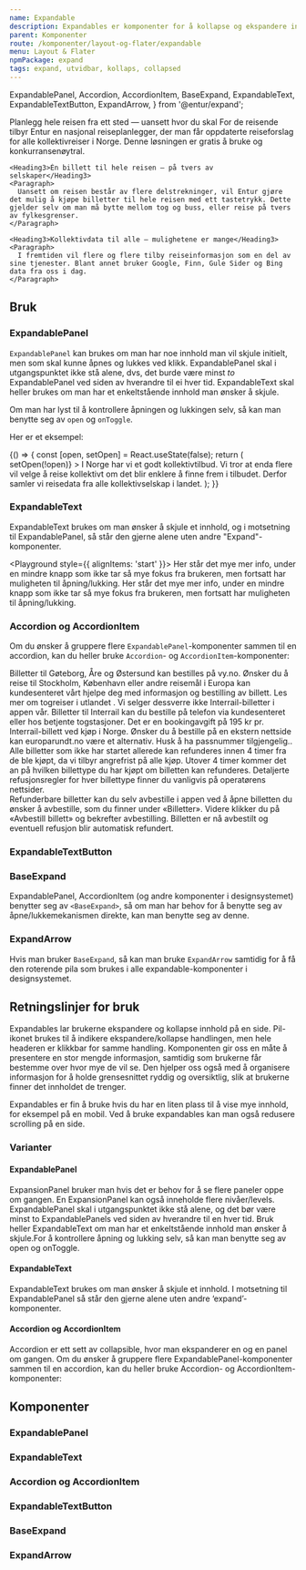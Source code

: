 ```yaml
---
name: Expandable
description: Expandables er komponenter for å kollapse og ekspandere innhold.
parent: Komponenter
route: /komponenter/layout-og-flater/expandable
menu: Layout & Flater
npmPackage: expand
tags: expand, utvidbar, kollaps, collapsed
---
```


  ExpandablePanel,
  Accordion,
  AccordionItem,
  BaseExpand,
  ExpandableText,
  ExpandableTextButton,
  ExpandArrow,
} from '@entur/expand';


<PageHeader />

<Playground>
  <ExpandablePanel title="Kollektivreisende">
    <Heading3>
      Planlegg hele reisen fra ett sted — uansett hvor du skal
    </Heading3>
    <Paragraph>
      For de reisende tilbyr Entur en nasjonal reiseplanlegger, der man får oppdaterte reiseforslag for alle kollektivreiser i Norge. Denne løsningen er gratis å bruke og konkurransenøytral.
    </Paragraph>

    <Heading3>Én billett til hele reisen — på tvers av selskaper</Heading3>
    <Paragraph>
      Uansett om reisen består av flere delstrekninger, vil Entur gjøre det mulig å kjøpe billetter til hele reisen med ett tastetrykk. Dette gjelder selv om man må bytte mellom tog og buss, eller reise på tvers av fylkesgrenser.
    </Paragraph>

    <Heading3>Kollektivdata til alle — mulighetene er mange</Heading3>
    <Paragraph>
      I fremtiden vil flere og flere tilby reiseinformasjon som en del av sine tjenester. Blant annet bruker Google, Finn, Gule Sider og Bing data fra oss i dag.
    </Paragraph>

  </ExpandablePanel>
</Playground>

## Bruk

### ExpandablePanel

<ImportStatement imports="ExpandablePanel" />

`ExpandablePanel` kan brukes om man har noe innhold man vil skjule initielt, men som skal kunne åpnes og lukkes ved klikk.
ExpandablePanel skal i utgangspunktet ikke stå alene, dvs, det burde være minst _to_ ExpandablePanel ved siden av hverandre til ei hver tid.
ExpandableText skal heller brukes om man har et enkeltstående innhold man ønsker å skjule.

Om man har lyst til å kontrollere åpningen og lukkingen selv, så kan man benytte seg av `open` og `onToggle`.

Her er et eksempel:

<Playground>
  {() => {
    const [open, setOpen] = React.useState(false);
    return (
      <ExpandablePanel
        title="Om Entur"
        open={open}
        onToggle={() => setOpen(!open)}
      >
        I Norge har vi et godt kollektivtilbud. Vi tror at enda flere vil velge
        å reise kollektivt om det blir enklere å finne frem i tilbudet. Derfor
        samler vi reisedata fra alle kollektivselskap i landet.
      </ExpandablePanel>
    );
  }}
</Playground>

### ExpandableText

ExpandableText brukes om man ønsker å skjule et innhold, og i motsetning til ExpandablePanel, så står den gjerne alene uten andre "Expand"-komponenter.

<Playground style={{ alignItems: 'start' }}>
  <ExpandableText title="Se mer info">
    Her står det mye mer info, under en mindre knapp som ikke tar så mye fokus
    fra brukeren, men fortsatt har muligheten til åpning/lukking. Her står det
    mye mer info, under en mindre knapp som ikke tar så mye fokus fra brukeren,
    men fortsatt har muligheten til åpning/lukking.
  </ExpandableText>
</Playground>

### Accordion og AccordionItem

<ImportStatement imports="Accordion, AccordionItem" />

Om du ønsker å gruppere flere `ExpandablePanel`-komponenter sammen til en accordion, kan du heller bruke `Accordion`- og `AccordionItem`-komponenter:

<Playground>
  <Accordion>
    <AccordionItem title="Kan jeg kjøpe billetter i Norden?" defaultOpen>
      Billetter til Gøteborg, Åre og Østersund kan bestilles på vy.no. Ønsker du
      å reise til Stockholm, København eller andre reisemål i Europa kan
      kundesenteret vårt hjelpe deg med informasjon og bestilling av billett.
      Les mer om togreiser i utlandet .
    </AccordionItem>
    <AccordionItem title="Kan jeg kjøpe Interrail-billett i app?">
      Vi selger dessverre ikke Interrail-billetter i appen vår. Billetter til
      Interrail kan du bestille på telefon via kundesenteret eller hos betjente
      togstasjoner. Det er en bookingavgift på 195 kr pr. Interrail-billett ved
      kjøp i Norge. Ønsker du å bestille på en ekstern nettside kan
      europarundt.no være et alternativ. Husk å ha passnummer tilgjengelig..
    </AccordionItem>
    <AccordionItem title="Hvordan kan jeg refundere billetter?">
      Alle billetter som ikke har startet allerede kan refunderes innen 4 timer
      fra de ble kjøpt, da vi tilbyr angrefrist på alle kjøp. Utover 4 timer
      kommer det an på hvilken billettype du har kjøpt om billetten kan
      refunderes. Detaljerte refusjonsregler for hver billettype finner du
      vanligvis på operatørens nettsider.
      <br />
      Refunderbare billetter kan du selv avbestille i appen ved å åpne billetten
      du ønsker å avbestille, som du finner under «Billetter». Videre klikker du
      på «Avbestill billett» og bekrefter avbestilling. Billetten er nå
      avbestilt og eventuell refusjon blir automatisk refundert.
    </AccordionItem>
  </Accordion>
</Playground>

### ExpandableTextButton

<ImportStatement imports="ExpandableTextButton" />

### BaseExpand

<ImportStatement imports="BaseExpand" />

ExpandablePanel, AccordionItem (og andre komponenter i designsystemet) benytter seg av `<BaseExpand>`, så om man har behov for å benytte seg av åpne/lukkemekanismen direkte, kan man benytte seg av denne.

### ExpandArrow

<ImportStatement imports="ExpandArrow" />

Hvis man bruker `BaseExpand`, så kan man bruke `ExpandArrow` samtidig for å få den roterende pila som brukes i alle expandable-komponenter i designsystemet.

## Retningslinjer for bruk

Expandables lar brukerne ekspandere og kollapse innhold på en side. Pil-ikonet brukes til å indikere ekspandere/kollapse handlingen,
men hele headeren er klikkbar for samme handling. Komponenten gir oss en måte å presentere en stor mengde informasjon,
samtidig som brukerne får bestemme over hvor mye de vil se. Den hjelper oss også med å organisere informasjon for å holde grensesnittet
ryddig og oversiktlig, slik at brukerne finner det innholdet de trenger.

Expandables er fin å bruke hvis du har en liten plass til å vise mye innhold, for eksempel på en mobil.
Ved å bruke expandables kan man også redusere scrolling på en side.

### Varianter

#### ExpandablePanel

ExpansionPanel bruker man hvis det er behov for å se flere paneler oppe om gangen. En ExpansionPanel kan også inneholde flere nivåer/levels. ExpandablePanel skal i utgangspunktet ikke stå alene, og det bør være minst to ExpandablePanels ved siden av hverandre til en hver tid. Bruk heller ExpandableText om man har et enkeltstående innhold man ønsker å skjule.For å kontrollere åpning og lukking selv, så kan man benytte seg av open og onToggle.

#### ExpandableText

ExpandableText brukes om man ønsker å skjule et innhold. I motsetning til ExpandablePanel så står den gjerne alene uten andre ‘expand’-komponenter.

#### Accordion og AccordionItem

Accordion er ett sett av collapsible, hvor man ekspanderer en og en panel om gangen. Om du ønsker å gruppere flere ExpandablePanel-komponenter sammen til en accordion, kan du heller bruke Accordion- og AccordionItem-komponenter:

## Komponenter

### ExpandablePanel

<ImportStatement imports="ExpandablePanel" />
<Props of={ExpandablePanel} />

### ExpandableText

<ImportStatement imports="ExpandableText" />
<Props of={ExpandableText} />

### Accordion og AccordionItem

<ImportStatement imports="Accordion, AccordionItem" />
<Props of={Accordion} title="Props, Accordion" />
<Props of={AccordionItem} title="Props, AccordionItem" />

### ExpandableTextButton

<ImportStatement imports="ExpandableTextButton" />
<Props of={ExpandableTextButton} />

### BaseExpand

<ImportStatement imports="BaseExpand" />
<Props of={BaseExpand} />

### ExpandArrow

<ImportStatement imports="ExpandArrow" />
<Props of={ExpandArrow} />
